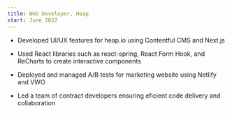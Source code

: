 ```yaml
---
title: Web Developer, Heap
start: June 2022
---
```


- Developed UI/UX features for heap.io using Contentful CMS and Next.js

- Used React libraries such as react-spring, React Form Hook, and ReCharts to create interactive components

- Deployed and managed A/B tests for marketing website using Netlify and VWO

- Led a team of contract developers ensuring eficient code delivery and collaboration
